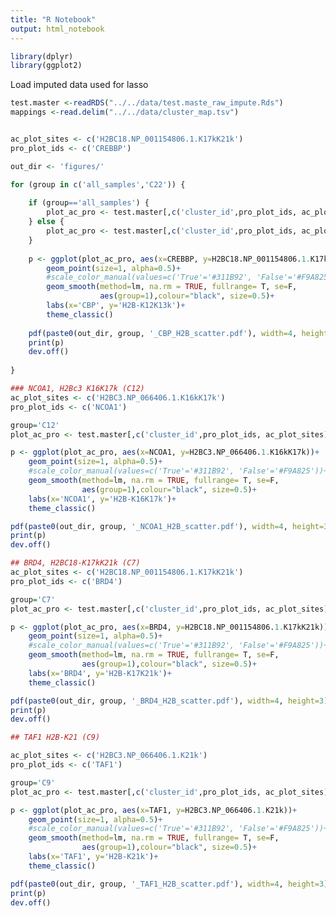 ```yaml
---
title: "R Notebook"
output: html_notebook
---
```

```r
library(dplyr)
library(ggplot2)
```

Load imputed data used for lasso
```r
test.master <-readRDS("../../data/test.maste_raw_impute.Rds")
mappings <-read.delim("../../data/cluster_map.tsv")


ac_plot_sites <- c('H2BC18.NP_001154806.1.K17kK21k')
pro_plot_ids <- c('CREBBP')

out_dir <- 'figures/'

for (group in c('all_samples','C22')) {
    
    if (group=='all_samples') {
        plot_ac_pro <- test.master[,c('cluster_id',pro_plot_ids, ac_plot_sites)] 
    } else {
        plot_ac_pro <- test.master[,c('cluster_id',pro_plot_ids, ac_plot_sites)] %>% filter(cluster_id==group)
    }
    
    p <- ggplot(plot_ac_pro, aes(x=CREBBP, y=H2BC18.NP_001154806.1.K17kK21k))+
        geom_point(size=1, alpha=0.5)+
        #scale_color_manual(values=c('True'='#311B92', 'False'='#F9A825'))+
        geom_smooth(method=lm, na.rm = TRUE, fullrange= T, se=F,
                    aes(group=1),colour="black", size=0.5)+
        labs(x='CBP', y='H2B-K12K13k')+
        theme_classic()
    
    pdf(paste0(out_dir, group, '_CBP_H2B_scatter.pdf'), width=4, height=3)
    print(p)
    dev.off()
    
}

```

```r
### NCOA1, H2Bc3 K16K17k (C12)
ac_plot_sites <- c('H2BC3.NP_066406.1.K16kK17k')
pro_plot_ids <- c('NCOA1')

group='C12'
plot_ac_pro <- test.master[,c('cluster_id',pro_plot_ids, ac_plot_sites)] %>% filter(cluster_id==group)

p <- ggplot(plot_ac_pro, aes(x=NCOA1, y=H2BC3.NP_066406.1.K16kK17k))+
    geom_point(size=1, alpha=0.5)+
    #scale_color_manual(values=c('True'='#311B92', 'False'='#F9A825'))+
    geom_smooth(method=lm, na.rm = TRUE, fullrange= T, se=F,
                aes(group=1),colour="black", size=0.5)+
    labs(x='NCOA1', y='H2B-K16K17k')+
    theme_classic()

pdf(paste0(out_dir, group, '_NCOA1_H2B_scatter.pdf'), width=4, height=3)
print(p)
dev.off()
```

```r

## BRD4, H2BC18-K17kK21k (C7)
ac_plot_sites <- c('H2BC18.NP_001154806.1.K17kK21k')
pro_plot_ids <- c('BRD4')

group='C7'
plot_ac_pro <- test.master[,c('cluster_id',pro_plot_ids, ac_plot_sites)] %>% filter(cluster_id==group)

p <- ggplot(plot_ac_pro, aes(x=BRD4, y=H2BC18.NP_001154806.1.K17kK21k))+
    geom_point(size=1, alpha=0.5)+
    #scale_color_manual(values=c('True'='#311B92', 'False'='#F9A825'))+
    geom_smooth(method=lm, na.rm = TRUE, fullrange= T, se=F,
                aes(group=1),colour="black", size=0.5)+
    labs(x='BRD4', y='H2B-K17K21k')+
    theme_classic()

pdf(paste0(out_dir, group, '_BRD4_H2B_scatter.pdf'), width=4, height=3)
print(p)
dev.off()
```

```r
## TAF1 H2B-K21 (C9)

ac_plot_sites <- c('H2BC3.NP_066406.1.K21k')
pro_plot_ids <- c('TAF1')

group='C9'
plot_ac_pro <- test.master[,c('cluster_id',pro_plot_ids, ac_plot_sites)] %>% filter(cluster_id==group)

p <- ggplot(plot_ac_pro, aes(x=TAF1, y=H2BC3.NP_066406.1.K21k))+
    geom_point(size=1, alpha=0.5)+
    #scale_color_manual(values=c('True'='#311B92', 'False'='#F9A825'))+
    geom_smooth(method=lm, na.rm = TRUE, fullrange= T, se=F,
                aes(group=1),colour="black", size=0.5)+
    labs(x='TAF1', y='H2B-K21k')+
    theme_classic()

pdf(paste0(out_dir, group, '_TAF1_H2B_scatter.pdf'), width=4, height=3)
print(p)
dev.off()
```


